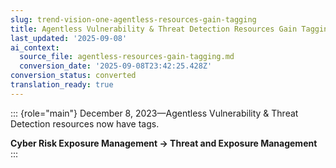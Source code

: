 ```yaml
---
slug: trend-vision-one-agentless-resources-gain-tagging
title: Agentless Vulnerability & Threat Detection Resources Gain Tagging
last_updated: '2025-09-08'
ai_context:
  source_file: agentless-resources-gain-tagging.md
  conversion_date: '2025-09-08T23:42:25.428Z'
conversion_status: converted
translation_ready: true
---
```


::: {role="main"}
December 8, 2023—Agentless Vulnerability & Threat Detection resources now have tags.

**Cyber Risk Exposure Management → Threat and Exposure Management**
:::
